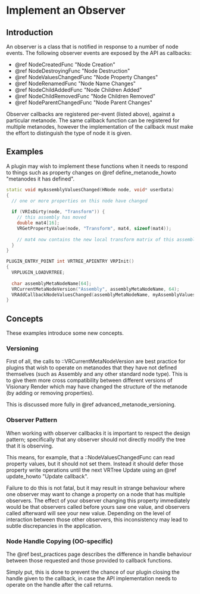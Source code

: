 # Implement an Observer

## Introduction

An observer is a class that is notified in response to a number of node events. The following observer events are exposed by the API as callbacks:

- @ref NodeCreatedFunc "Node Creation"
- @ref NodeDestroyingFunc "Node Destruction"
- @ref NodeValuesChangedFunc "Node Property Changes"
- @ref NodeRenamedFunc "Node Name Changes"
- @ref NodeChildAddedFunc "Node Children Added"
- @ref NodeChildRemovedFunc "Node Children Removed"
- @ref NodeParentChangedFunc "Node Parent Changes"

Observer callbacks are registered per-event (listed above), against a particular metanode. The same callback function can be registered for multiple metanodes, however the implementation of the callback must make the effort to distinguish the type of node it is given.

## Examples

A plugin may wish to implement these functions when it needs to respond to things such as property changes on @ref define_metanode_howto "metanodes it has defined".

```cpp
static void myAssemblyValuesChanged(HNode node, void* userData)
{
  // one or more properties on this node have changed
  
  if (VRIsDirty(node, "Transform")) {
    // this assembly has moved
    double mat4[16];
    VRGetPropertyValue(node, "Transform", mat4, sizeof(mat4));
    
    // mat4 now contains the new local transform matrix of this assembly for us to work with
  }
}

PLUGIN_ENTRY_POINT int VRTREE_APIENTRY VRPInit()
{
  VRPLUGIN_LOADVRTREE;
  
  char assemblyMetaNodeName[64];
  VRCurrentMetaNodeVersion("Assembly", assemblyMetaNodeName, 64);
  VRAddCallbackNodeValuesChanged(assemblyMetaNodeName, myAssemblyValuesChanged, NULL);
}
```

## Concepts

These examples introduce some new concepts.

### Versioning

First of all, the calls to ::VRCurrentMetaNodeVersion are best practice for plugins that wish to operate on metanodes that they have not defined themselves (such as Assembly and any other standard node type). This is to give them more cross compatibility between different versions of Visionary Render which may have changed the structure of the metanode (by adding or removing properties).

This is discussed more fully in @ref advanced_metanode_versioning.

### Observer Pattern

When working with observer callbacks it is important to respect the design pattern; specifically that any observer should not directly modify the tree that it is observing. 

This means, for example, that a ::NodeValuesChangedFunc can read property values, but it should not set them. Instead it should defer those property write operations until the next VRTree Update using an @ref update_howto "Update callback".

Failure to do this is not fatal, but it may result in strange behaviour where one observer may want to change a property on a node that has multiple observers. The effect of your observer changing this property immediately would be that observers called before yours saw one value, and observers called afterward will see your new value. Depending on the level of interaction between those other observers, this inconsistency may lead to subtle discrepancies in the application.

### Node Handle Copying (OO-specific)

The @ref best_practices page describes the difference in handle behaviour between those requested and those provided to callback functions.

Simply put, this is done to prevent the chance of our plugin closing the handle given to the callback, in case the API implementation needs to operate on the handle after the call returns.
